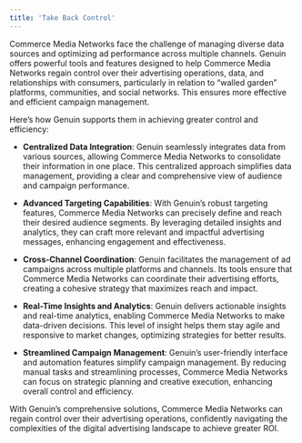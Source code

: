 ```yaml
---
title: 'Take Back Control'
---
```


Commerce Media Networks face the challenge of managing diverse data sources and optimizing ad performance across multiple channels. Genuin offers powerful tools and features designed to help Commerce Media Networks regain control over their advertising operations, data, and relationships with consumers, particularly in relation to “walled garden” platforms, communities, and social networks. This ensures more effective and efficient campaign management.

Here’s how Genuin supports them in achieving greater control and efficiency:

-   **Centralized Data Integration**: Genuin seamlessly integrates data from various sources, allowing Commerce Media Networks to consolidate their information in one place. This centralized approach simplifies data management, providing a clear and comprehensive view of audience and campaign performance.  
      
    
-   **Advanced Targeting Capabilities**: With Genuin’s robust targeting features, Commerce Media Networks can precisely define and reach their desired audience segments. By leveraging detailed insights and analytics, they can craft more relevant and impactful advertising messages, enhancing engagement and effectiveness.  
      
    
-   **Cross-Channel Coordination**: Genuin facilitates the management of ad campaigns across multiple platforms and channels. Its tools ensure that Commerce Media Networks can coordinate their advertising efforts, creating a cohesive strategy that maximizes reach and impact.  
      
    
-   **Real-Time Insights and Analytics**: Genuin delivers actionable insights and real-time analytics, enabling Commerce Media Networks to make data-driven decisions. This level of insight helps them stay agile and responsive to market changes, optimizing strategies for better results.  
      
    
-   **Streamlined Campaign Management**: Genuin’s user-friendly interface and automation features simplify campaign management. By reducing manual tasks and streamlining processes, Commerce Media Networks can focus on strategic planning and creative execution, enhancing overall control and efficiency.
    

With Genuin’s comprehensive solutions, Commerce Media Networks can regain control over their advertising operations, confidently navigating the complexities of the digital advertising landscape to achieve greater ROI.
